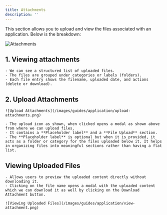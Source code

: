 ```yaml
---
title: Attachments
description: ''
---
```


This section allows you to upload and view the files associated with an application. Below is the breakdown:

![Attachments](/images/guides/application/attachments.png)

## 1. Viewing attachments

    - We can see a structured list of uploaded files. 
    - The files are grouped under categories or labels (folders). 
    - Each file entry shows the filename, uploaded date, and actions (delete or download).

## 2. Upload Attachments

    ![Upload Attachments](/images/guides/application/upload-attachments.png)

    - The upload icon as shown, when clicked opens a modal as shown above from where we can upload files.
    - It contains a **Placeholder label** and a **File Upload** section. 
    - The **Placeholder label** is optional but when it is provided, it acts as a folder or category for the files uploaded below it. It helps in organizing files into meaningful sections rather than having a flat list.

## Viewing Uploaded Files
    - Allows users to preview the uploaded content directly without downloading it.
    - Clicking on the file name opens a modal with the uploaded content which we can download it as well by clicking on the Download Attachment button.

    ![Viewing Uploaded Files](/images/guides/application/view-attachment.png)